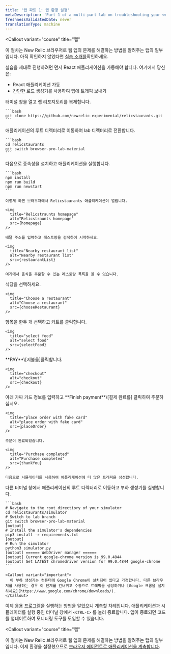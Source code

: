 ```yaml
---
title: '랩 파트 1: 랩 환경 설정'
metaDescription: 'Part 1 of a multi-part lab on troubleshooting your website: Spin up your test app and simulator'
freshnessValidatedDate: never
translationType: machine
---
```









<Callout
  variant="course"
  title="랩"
>
  이 절차는 New Relic 브라우저로 웹 앱의 문제를 해결하는 방법을 알려주는 랩의 일부입니다. 아직 확인하지 않았다면 [실습 소개를](/docs/browser/new-relic-browser/lab/over-view/)확인하세요.
</Callout>

실습을 제대로 진행하려면 먼저 React 애플리케이션을 가동해야 합니다. 여기에서 당신은:

* React 애플리케이션 가동
* 간단한 로드 생성기를 사용하여 앱에 트래픽 보내기

<Steps>
  <Step>
    터미널 창을 열고 랩 리포지토리를 복제합니다.

    ```bash
    git clone https://github.com/newrelic-experimental/relicstaurants.git
    ```
  </Step>

  <Step>
    애플리케이션의 루트 디렉터리로 이동하여 lab 디렉터리로 전환합니다.

    ```bash
    cd relicstaurants
    git switch browser-pro-lab-material
    ```

  </Step>

  <Step>
    다음으로 종속성을 설치하고 애플리케이션을 실행합니다.

    ```bash
    npm install
    npm run build
    npm run newstart
    ```

    이렇게 하면 브라우저에서 Relicstaurants 애플리케이션이 열립니다.

    <img
      title="Relicstraunts homepage"
      alt="Relicstraunts homepage"
      src={homepage}
    />

    배달 주소를 입력하고 레스토랑을 검색하여 시작하세요.

    <img
      title="Nearby restaurant list"
      alt="Nearby restaurant list"
      src={restaurantList}
    />

    여기에서 음식을 주문할 수 있는 레스토랑 목록을 볼 수 있습니다.
  </Step>

  <Step>
    식당을 선택하세요.

    <img
      title="Choose a restaurant"
      alt="Choose a restaurant"
      src={chooseRestaurant}
    />
  </Step>

  <Step>
    항목을 한두 개 선택하고 카트를 클릭합니다.

    <img
      title="select food"
      alt="select food"
      src={selectFood}
    />
  </Step>

  <Step>
    **PAY**\[지불을]클릭합니다.

    <img
      title="checkout"
      alt="checkout"
      src={checkout}
    />
  </Step>

  <Step>
    아래 가짜 카드 정보를 입력하고 **Finish payment**\[결제 완료를] 클릭하여 주문하십시오.

    <img
      title="place order with fake card"
      alt="place order with fake card"
      src={placeOrder}
    />

    주문이 완료되었습니다.

    <img
      title="Purchase completed"
      alt="Purchase completed"
      src={thankYou}
    />

    다음으로 시뮬레이터를 사용하여 애플리케이션에 더 많은 트래픽을 생성합니다.
  </Step>

  <Step>
    다른 터미널 창에서 애플리케이션의 루트 디렉터리로 이동하고 부하 생성기를 실행합니다.

    ```bash
    # Navigate to the root directiory of your simulator
    cd relicstaurants/simulator
    # Switch to lab branch
    git switch browser-pro-lab-material
    [output]
    # Install the simulator's dependencies
    pip3 install -r requirements.txt
    [output]
    # Run the simulator
    python3 simulator.py
    [output] ====== WebDriver manager ======
    [output] Current google-chrome version is 99.0.4844
    [output] Get LATEST chromedriver version for 99.0.4844 google-chrome
    ```

    <Callout variant="important">
      이 부하 생성기는 컴퓨터에 Google Chrome이 설치되어 있다고 가정합니다. 다른 브라우저를 사용하는 경우 이 단계를 건너뛰고 수동으로 트래픽을 생성하거나 [Google 크롬을 설치하세요](https://www.google.com/chrome/downloads/).
    </Callout>
  </Step>
</Steps>

이제 응용 프로그램을 실행하는 방법을 알았으니 계측할 차례입니다. 애플리케이션과 시뮬레이터를 실행 중인 터미널 창에서 `<CTRL-C>` 를 눌러 종료합니다. 앱이 종료되면 코드를 업데이트하여 모니터링 도구를 도입할 수 있습니다.

<Callout
  variant="course"
  title="랩"
>
  이 절차는 New Relic 브라우저로 웹 앱의 문제를 해결하는 방법을 알려주는 랩의 일부입니다. 이제 환경을 설정했으므로 [브라우저 에이전트로 애플리케이션을 계측합니다](/docs/browser/new-relic-browser/lab/install-browser-agent/).
</Callout>